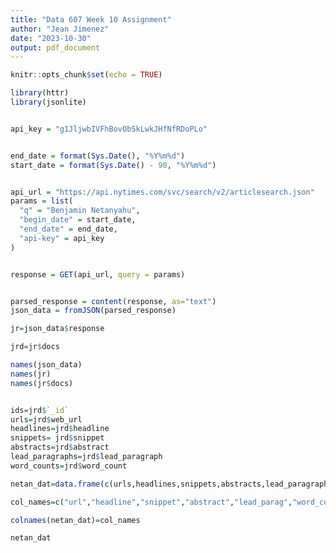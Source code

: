 ---
title: "Data 607 Week 10 Assignment"
author: "Jean Jimenez"
date: "2023-10-30"
output: pdf_document
---

```{r setup, include=FALSE}
knitr::opts_chunk$set(echo = TRUE)
```

```{r}
library(httr)
library(jsonlite)


api_key = "g1JljwbIVFhBovObSkLwkJHfNfRDoPLo"


end_date = format(Sys.Date(), "%Y%m%d")
start_date = format(Sys.Date() - 90, "%Y%m%d")


api_url = "https://api.nytimes.com/svc/search/v2/articlesearch.json"
params = list(
  "q" = "Benjamin Netanyahu",
  "begin_date" = start_date,
  "end_date" = end_date,
  "api-key" = api_key
)


response = GET(api_url, query = params)


parsed_response = content(response, as="text")
json_data = fromJSON(parsed_response)

jr=json_data$response

jrd=jr$docs

names(json_data)
names(jr)
names(jr$docs)


ids=jrd$`_id`
urls=jrd$web_url
headlines=jrd$headline
snippets= jrd$snippet
abstracts=jrd$abstract
lead_paragraphs=jrd$lead_paragraph
word_counts=jrd$word_count

netan_dat=data.frame(c(urls,headlines,snippets,abstracts,lead_paragraphs,word_counts))

col_names=c("url","headline","snippet","abstract","lead_parag","word_count")

colnames(netan_dat)=col_names

netan_dat

```

